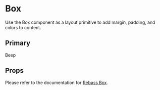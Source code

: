 

<Meta title="Layout | Box" component={Box} />

# Box

Use the Box component as a layout primitive to add margin, padding, and colors to content.

## Primary

<Preview withToolbar >
    <Story name="Default">
      <Box
        p={4}
        color='white'
        bg='primary'>
        Beep
      </Box>
    </Story>
</Preview >

## Props

Please refer to the documentation for [Rebass Box](https://rebassjs.org/box).



